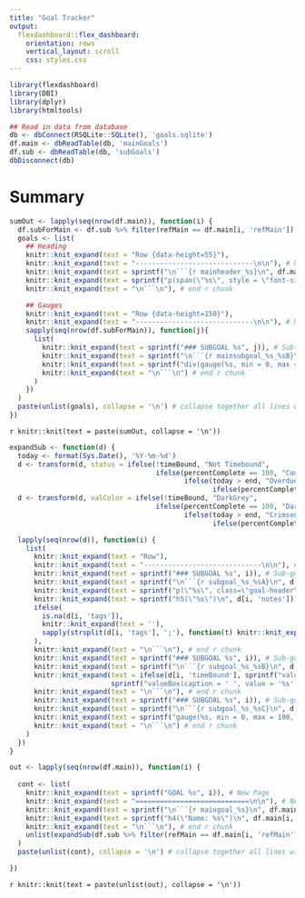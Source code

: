 ```yaml
---
title: "Goal Tracker"
output: 
  flexdashboard::flex_dashboard:
    orientation: rows
    vertical_layout: scroll
    css: styles.css
---
```


```r
library(flexdashboard)
library(DBI)
library(dplyr)
library(htmltools)
```

```r
## Read in data from database
db <- dbConnect(RSQLite::SQLite(), 'goals.sqlite')
df.main <- dbReadTable(db, 'mainGoals')
df.sub <- dbReadTable(db, 'subGoals')
dbDisconnect(db)

```


Summary
==========================

```r

sumOut <- lapply(seq(nrow(df.main)), function(i) {
  df.subForMain <- df.sub %>% filter(refMain == df.main[i, 'refMain'])
  goals <- list(
    ## Heading
    knitr::knit_expand(text = "Row {data-height=55}"),
    knitr::knit_expand(text = "-----------------------------\n\n"), # New Row
    knitr::knit_expand(text = sprintf("\n```{r mainheader_%s}\n", df.main[i, 'refMain'])), # start r chunk
    knitr::knit_expand(text = sprintf("p(span(\"%s\", style = \"font-size: 130%%; color: blue;\"), br(), span(\"%s\", style = \"font-size: 85%%;\"))", df.main[i, 'name'], df.main[i, 'notes'])),
    knitr::knit_expand(text = "\n```\n"), # end r chunk

    ## Gauges
    knitr::knit_expand(text = "Row {data-height=150}"),
    knitr::knit_expand(text = "-----------------------------\n\n"), # New Row
    sapply(seq(nrow(df.subForMain)), function(j){
      list(
        knitr::knit_expand(text = sprintf("### SUBGOAL %s", j)), # Sub-goal gauge header
        knitr::knit_expand(text = sprintf("\n```{r mainsubgoal_%s_%sB}\n", df.subForMain[j, 'refMain'], df.subForMain[j, 'refSub'])), # start r chunk
        knitr::knit_expand(text = sprintf("div(gauge(%s, min = 0, max = 100, symbol = '%%', gaugeSectors(success = c(80, 100), warning = c(40, 79), danger = c(0, 39))), class = \"tooltipX\", span(class = \"tooltiptextX\", \"%s\"))", df.subForMain[j, 'percentComplete'], df.subForMain[j, 'name'])), # Gauge showing progress
        knitr::knit_expand(text = "\n```\n") # end r chunk
      )
    })
  )
  paste(unlist(goals), collapse = '\n') # collapse together all lines with newline separator
})

```

`r knitr::knit(text = paste(sumOut, collapse = '\n'))`


```r

expandSub <- function(d) {
  today <- format(Sys.Date(), '%Y-%m-%d')
  d <- transform(d, status = ifelse(!timeBound, "Not Timebound",
                                    ifelse(percentComplete == 100, "Completed",
                                           ifelse(today > end, "Overdue",
                                                  ifelse(percentComplete == 0, "Not Started", "Ongoing")))))
  d <- transform(d, valColor = ifelse(!timeBound, "DarkGrey",
                                    ifelse(percentComplete == 100, "DarkGreen",
                                           ifelse(today > end, "Crimson",
                                                  ifelse(percentComplete == 0, "CornflowerBlue", "LightGreen")))))

  lapply(seq(nrow(d)), function(i) {
    list(
      knitr::knit_expand(text = "Row"),
      knitr::knit_expand(text = "-----------------------------\n\n"), # New Row
      knitr::knit_expand(text = sprintf("### SUBGOAL %s", i)), # Sub-goal textbox header
      knitr::knit_expand(text = sprintf("\n```{r subgoal_%s_%sA}\n", d[i, 'refMain'], d[i, 'refSub'])), # start r chunk
      knitr::knit_expand(text = sprintf("p(\"%s\", class=\"goal-header\")\n", d[i, 'name'])), # Sub-goal Name
      knitr::knit_expand(text = sprintf("h5(\"%s\")\n", d[i, 'notes'])), # Sub-goal Notes
      ifelse(
        is.na(d[i, 'tags']),
        knitr::knit_expand(text = ''),
        sapply(strsplit(d[i, 'tags'], ';'), function(t) knitr::knit_expand(text = sprintf("a(class = \"label label-%s\", \"%s\")", t, t)))
      ),
      knitr::knit_expand(text = "\n```\n"), # end r chunk
      knitr::knit_expand(text = sprintf("### SUBGOAL %s", i)), # Sub-goal valuebox header
      knitr::knit_expand(text = sprintf("\n```{r subgoal_%s_%sB}\n", d[i, 'refMain'], d[i, 'refSub'])), # start r chunk
      knitr::knit_expand(text = ifelse(d[i, 'timeBound'], sprintf("valueBox(caption = '%s<br>%s', value = '%s', icon = 'fa-calendar', color = '%s')", d[i, 'start'], d[i, 'end'], d[i, 'status'], d[i, 'valColor']),
                         sprintf("valueBox(caption = ' ', value = '%s', icon = 'fa-calendar', color = '%s')", d[i, 'status'], d[i, 'valColor']))), # Valuebox
      knitr::knit_expand(text = "\n```\n"), # end r chunk
      knitr::knit_expand(text = sprintf("### SUBGOAL %s", i)), # Sub-goal gauge header
      knitr::knit_expand(text = sprintf("\n```{r subgoal_%s_%sC}\n", d[i, 'refMain'], d[i, 'refSub'])), # start r chunk
      knitr::knit_expand(text = sprintf("gauge(%s, min = 0, max = 100, symbol = '%%', gaugeSectors(success = c(80, 100), warning = c(40, 79), danger = c(0, 39)))", d[i, 'percentComplete'])), # Goal Name
      knitr::knit_expand(text = "\n```\n") # end r chunk
    )
  })
}

out <- lapply(seq(nrow(df.main)), function(i) {
  
  cont <- list(
    knitr::knit_expand(text = sprintf("GOAL %s", i)), # New Page
    knitr::knit_expand(text = "============================\n\n"), # New Page
    knitr::knit_expand(text = sprintf("\n```{r maingoal_%s}\n", df.main[i, 'refMain'])), # start r chunk
    knitr::knit_expand(text = sprintf("h4(\"Name: %s\")\n", df.main[i, 'name'])), # Goal Name
    knitr::knit_expand(text = "\n```\n"), # end r chunk
    unlist(expandSub(df.sub %>% filter(refMain == df.main[i, 'refMain'])))
  )
  paste(unlist(cont), collapse = '\n') # collapse together all lines with newline separator

})

```

`r knitr::knit(text = paste(unlist(out), collapse = '\n'))`

